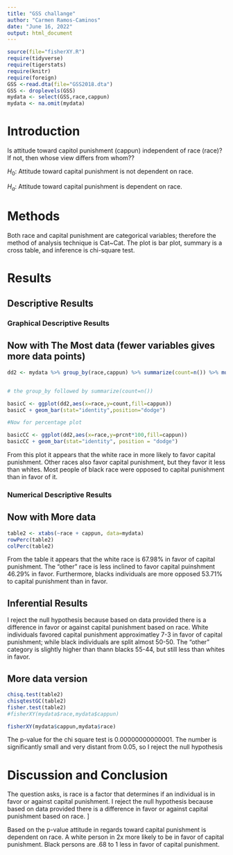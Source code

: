 ```yaml
---
title: "GSS challange"
author: "Carmen Ramos-Caminos"
date: "June 16, 2022"
output: html_document
---
```


```r
source(file="fisherXY.R")
require(tidyverse)
require(tigerstats)
require(knitr)
require(foreign)
GSS <-read.dta(file="GSS2018.dta")
GSS <- droplevels(GSS)
mydata <- select(GSS,race,cappun)
mydata <- na.omit(mydata)
```

# Introduction

<!--In this section you explain what you are trying to show.  Where did the data come from?  What is the research or other question you are trying to answer?.  If you skimp in this section expect to be marked down in your grade. Paint a picture of the project a couple of paragraphs is expected!-->

Is attitude toward capitol punishment (cappun) independent of race (race)?
If not, then whose view differs from whom??  

$H_0$: Attitude toward capital punishment is not dependent on race.

$H_a$: Attitude toward capital punishment is dependent on race.  

# Methods

<!--Decide on your methods:  use "variable analysis" or other appropriate descriptors.  Make sure to choose at least one graphical method and at least one numerical method. Discuss what data manipulations may be needed for example subsetting or other binning procedures and what sort of graphical displays and inferential tools will be used!-->

Both race and capital punishment are categorical variables; therefore the method of analysis technique is Cat~Cat. The plot is bar plot, summary is a cross table, and inference is chi-square test.   

# Results

<!--Divide this section into two sub-sections:  One for your descriptive  results and one for your inferential results.!-->

## Descriptive Results

### Graphical Descriptive Results

<!--Graphical results here.  Make sure to show your code.  Provide appropriate labels for axes, giving units if possible, and provide a good title for the graph, too.  Use the graphical results to describe the patterns if any that exist in the data as focused toward the research question. Bottom line is to explain the features of the graph that are relevant to conforming or departing to what is expected by your null hypothesis !-->

## Now with The Most data (fewer variables gives more data points)

```r
dd2 <- mydata %>% group_by(race,cappun) %>% summarize(count=n()) %>% mutate(prcnt=count/sum(count))


# the group_by followed by summarize(count=n())

basicC <- ggplot(dd2,aes(x=race,y=count,fill=cappun))
basicC + geom_bar(stat="identity",position="dodge")

#Now for percentage plot

basicCC <- ggplot(dd2,aes(x=race,y=prcnt*100,fill=cappun)) 
basicCC + geom_bar(stat="identity", position = "dodge")
```

From this plot it appears that the white race in more likely to favor capital punishment. Other races also favor capital punishment, but they favor it less than whites. Most people of black race were  opposed  to capital punishment than in favor of it. 

### Numerical Descriptive Results

<!--Numerical results go here. Use the numerical results to describe the patterns if any that exist in the data as focused toward the research question!-->   

## Now with More data

```r
table2 <- xtabs(~race + cappun, data=mydata)
rowPerc(table2)
colPerc(table2)
```
From the table it appears that the white race is 67.98% in favor of capital punishment. The "other" race is less inclined to favor capital puinshment 46.29% in favor. Furthermore, blacks individuals are more opposed 53.71% to capital punishment than in favor. 

## Inferential Results

<!--State hypothesis clearly.  Make sure your discussion of the inferential test covers all the aspects that the test output produces, such as test statistic, p-value etc.  Make a decision about the null hypothesis, explain the assumptions on which the selected test/procedure was based, and why the chosen procedure satisfy the assumptions and is appropriate to answer the research question!-->

I reject the null hypothesis because based on data provided there is a difference in favor or against capital punishment based on race. White individuals favored capital punishment approximatley 7-3 in favor of capital punishment; while black individuals are split almost 50-50. The "other" category is slightly higher than  thann blacks 55-44, but still less than whites in favor. 


## More data version

```r
chisq.test(table2)
chisqtestGC(table2)
fisher.test(table2)
#fisherXY(mydata$race,mydata$cappun)
```

```r
fisherXY(mydata$cappun,mydata$race)
```

The p-value for the chi square test is 0.00000000000001. The number is significantly small and very distant from 0.05, so I reject the null hypothesis 

# Discussion and Conclusion

<!--Discussion and conclusion here.  If you found a relationship be sure to consider whether the relationship occurs because one of the variables causes the other, or whether they perhaps are related for some other reason.  Watch the chapter 6 videos from the George Town videos collection.!-->
The question asks, is race is a factor that determines if an individual is in favor or against capital punishment. I reject the null hypothesis because based on data provided there is a difference in favor or against capital punishment based on race.
]

Based on the p-value attitude in regards toward capital punishment is dependent on race. A white person in 2x more likely to be in favor of capital punishment. Black persons are .68 to 1  less in favor of capital punishment.